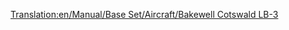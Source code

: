[[Translation:en/Manual/Base Set/Aircraft/Bakewell Cotswald LB-3]]
{{es/Manual/Base Set/Aircraft/Aeronaves|Nombre=Bakewell Cotswald LB-3
|Imagen=[[File:en/Manual/Base Set/Aircraft/DouglasDC-3Dakota.png|Bakewell Cotswald]]
|Precio=61.522 € (30.761 £)
|Velocidad=473 km/h (296 mph)
|Coste-anual=5.512 € (2,756 £)
|Diseño=1934
|Duración=30
|Capacidad=30 pasajeros y 6 sacos de correo
|
|Descripción= El Bakewell Cotswald LB-3 es el segundo avión disponible en el juego, es relativamente pequeño y su funcionamiento muy costoso,el Cotswald Bakewell es otro pequeño avión diseñado para aeropuertos pequeños
|Vida-real=DC-3 Dakota/C-47 Skytrain/Lisunov Li-2/Showa L2D (Avión construido por licencia en Rusia y Japon)
}}